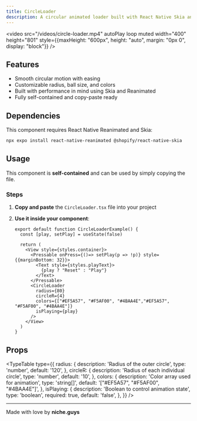 ```yaml
---
title: CircleLoader
description: A circular animated loader built with React Native Skia and Reanimated
---
```


<video src="/videos/circle-loader.mp4" autoPlay loop muted width="400" height="801" style={{maxHeight: "600px", height: "auto", margin: "0px 0", display: "block"}} />

## Features

- Smooth circular motion with easing  
- Customizable radius, ball size, and colors  
- Built with performance in mind using Skia and Reanimated
- Fully self-contained and copy-paste ready  

## Dependencies

This component requires React Native Reanimated and Skia:

```bash npm2yarn
npx expo install react-native-reanimated @shopify/react-native-skia
```

## Usage

This component is **self-contained** and can be used by simply copying the file.

### Steps

1. **Copy and paste** the `CircleLoader.tsx` file into your project  
2. **Use it inside your component**:

   ```tsx
   export default function CircleLoaderExample() {
     const [play, setPlay] = useState(false)
   
     return (
       <View style={styles.container}>
         <Pressable onPress={()=> setPlay(p => !p)} style={{marginBottom: 32}}>
           <Text style={styles.playText}>
             {play ? "Reset" : "Play"}
           </Text>
         </Pressable>
         <CircleLoader
           radius={80}
           circleR={4}
           colors={["#EF5A57", "#F5AF00", "#4BAA4E","#EF5A57", "#F5AF00", "#4BAA4E"]}
           isPlaying={play}
         />
       </View>
     )
   }
   ```

## Props


<TypeTable
  type={{
    radius: {
      description: 'Radius of the outer circle',
      type: 'number',
      default: '120',
    },
    circleR: {
      description: 'Radius of each individual circle',
      type: 'number',
      default: '10',
    },
    colors: {
      description: 'Color array used for animation',
      type: 'string[]',
      default: '["#EF5A57", "#F5AF00", "#4BAA4E"]',
    },
    isPlaying: {
      description: 'Boolean to control animation state',
      type: 'boolean',
      required: true,
      default: 'false',
    },
  }}
/>

---

Made with love by **niche.guys**